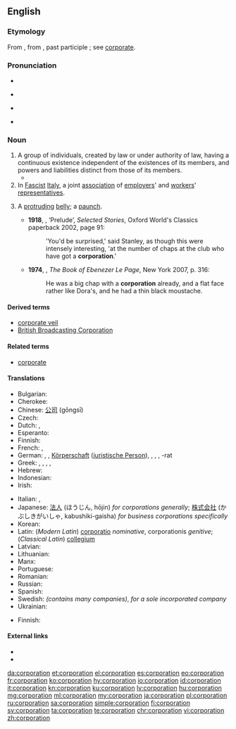 {{wikipedia}}
==English==

===Etymology===
From {{etyl|LL.|en}} {{term|corporatio||assumption of a body}}, from {{etyl|la|en}} {{term|corporare|lang=la}}, past participle {{term|corporatus||to form into a body}}; see [[corporate]].

===Pronunciation===
* {{audio|en-us-corporation.ogg|Audio (US)|lang=en}}

* {{rhymes|eɪʃən}}
* {{a|UK}} {{IPA|/ˈkɔːpəˈɹeɪʃən/}}
* {{a|US}} {{IPA|/ˌkɔɹpəˈɹeɪʃən/}}

===Noun===
{{en-noun}}

# A group of individuals, created by law or under authority of law, having a continuous existence independent of the existences of its members, and powers and liabilities distinct from those of its members.
#*{{quote-book|year=1918|author={{w|W. B. Maxwell}}
|title=The Mirror and the Lamp
|chapter=2|url=http://openlibrary.org/works/OL1097634W
|passage=''That'' the young Mr. Churchills liked—but they did not like him coming round of an evening and drinking weak whisky-and-water while he held forth on railway debentures and '''corporation''' loans. Mr. Barrett, however, by fawning and flattery, seemed to be able to make not only Mrs. Churchill but everyone else do what he desired.}}
# In [[fascist|Fascist]] [[Italy]], a joint [[association]] of [[employers]]' and [[workers]]' [[representatives]].
# {{context|slang|lang=en}} A [[protruding]] [[belly]]; a [[paunch]].
#* '''1918''', {{w|Katherine Mansfield}}, ‘Prelude’, ''Selected Stories'', Oxford World's Classics paperback 2002, page 91:
#*: 'You'd be surprised,' said Stanley, as though this were intensely interesting, 'at the number of chaps at the club who have got a '''corporation'''.'
#* '''1974''', {{w|GB Edwards}}, ''The Book of Ebenezer Le Page'', New York 2007, p. 316:
#*: He was a big chap with a '''corporation''' already, and a flat face rather like Dora's, and he had a thin black moustache.

====Derived terms====
* [[corporate veil]]
* [[British Broadcasting Corporation]]

====Related terms====
* [[corporate]]

====Translations====
{{trans-top|company}}
* Bulgarian: {{t+|bg|корпорация|f}}
* Cherokee: {{t|chr|ᎤᎾᏙᏢᎯ|tr=unadotlvhi|sc=Cher}}
* Chinese: [[公司]] (gōngsī)
* Czech: {{t+|cs|společnost|f}}
* Dutch: {{t+|nl|bedrijf|n}}, {{t+|nl|vennootschap|n}}
* Esperanto: {{t|eo|korporacio}}
* Finnish: {{t+|fi|yhtiö}}
* French: {{t+|fr|corporation|f}}, {{t+|fr|société|f}}
* German: {{t+|de|Unternehmen|n}}, {{t|de|Kapitalgesellschaft|f}}, [[Körperschaft]] {{g|f}} ([[juristische Person]]), {{t|de|Innung|f}}, {{t+|de|Gilde|f}}, {{t|de|Gemeindevertretung|f}}, -rat {{g|m}}
* Greek: {{t+|el|εταιρία|f|tr=etairía|sc=Grek}}, {{t+|el|οργανισμός|m|tr=organismós|sc=Grek}}, {{t+|el|συντεχνία|f|tr=syntechnía|sc=Grek}}, {{t+|el|σωματείο|n|tr=somateío|sc=Grek}}, {{t+|el|συνεταιρισμός|m|tr=synetairismós|sc=Grek}}
* Hebrew: {{t|he|תאגיד|m|tr=taagyd}}
* Indonesian: {{t+|id|perusahaan}}
* Irish: {{t|ga|corparáid|f}}
{{trans-mid}}
* Italian: {{t+|it|società|f}}, {{t+|it|corporazione|f}}
* Japanese: [[法人]] (ほうじん, hōjin) ''for corporations generally''; [[株式会社]] (かぶしきがいしゃ, kabushiki-gaisha) ''for business corporations specifically''
* Korean: {{t+|ko|기업|tr=gieop}}
* Latin: (''Modern Latin'') [[corporatio]] {{g|f}} ''nominative'', corporationis ''genitive''; (''Classical Latin'') [[collegium]] {{g|n}}
* Latvian: {{t|lv|korporācija|f}}
* Lithuanian: {{t+|lt|korporacija|f}}
* Manx: {{t|gv|cochorp|m}}
* Portuguese: {{t+|pt|corporação|f}}
* Romanian: {{t+|ro|corporație|f}}
* Russian: {{t+|ru|корпорация|f|tr=korporátsija}}
* Spanish: {{t+|es|corporación|f}}
* Swedish: {{t+|sv|koncern}} ''(contains many companies)'', {{t+|sv|aktiebolag}} ''for a sole incorporated company''
* Ukrainian: {{t+|uk|корпорація|f}}
{{trans-bottom}}

{{trans-top|Italian association}}
* Finnish: {{t+|fi|korporaatio}}
{{trans-mid}}
{{trans-bottom}}

====External links====
* {{R:Webster 1913}}
* {{R:Century 1911}}

[[da:corporation]]
[[et:corporation]]
[[el:corporation]]
[[es:corporation]]
[[eo:corporation]]
[[fr:corporation]]
[[ko:corporation]]
[[hy:corporation]]
[[io:corporation]]
[[id:corporation]]
[[it:corporation]]
[[kn:corporation]]
[[ku:corporation]]
[[lv:corporation]]
[[hu:corporation]]
[[mg:corporation]]
[[ml:corporation]]
[[my:corporation]]
[[ja:corporation]]
[[pl:corporation]]
[[ru:corporation]]
[[sa:corporation]]
[[simple:corporation]]
[[fi:corporation]]
[[sv:corporation]]
[[ta:corporation]]
[[te:corporation]]
[[chr:corporation]]
[[vi:corporation]]
[[zh:corporation]]